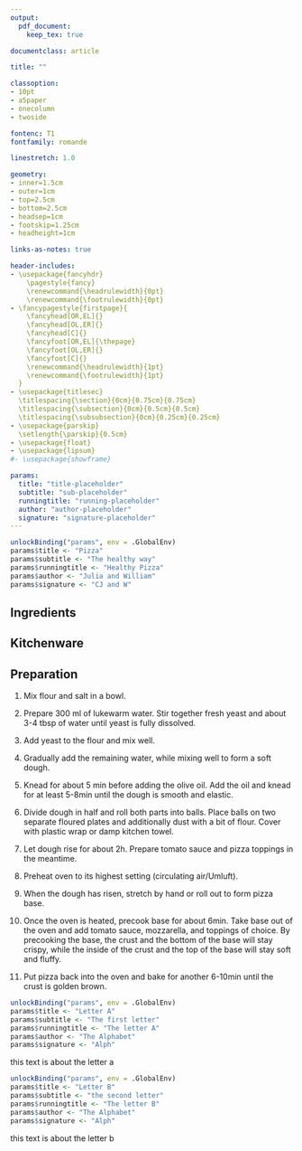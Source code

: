 ```yaml
---
output:
  pdf_document:
    keep_tex: true

documentclass: article

title: ""

classoption:
- 10pt
- a5paper
- onecolumn
- twoside

fontenc: T1
fontfamily: romande

linestretch: 1.0

geometry:
- inner=1.5cm
- outer=1cm
- top=2.5cm
- bottom=2.5cm
- headsep=1cm
- footskip=1.25cm
- headheight=1cm

links-as-notes: true

header-includes:
- \usepackage{fancyhdr}
    \pagestyle{fancy}
    \renewcommand{\headrulewidth}{0pt}
    \renewcommand{\footrulewidth}{0pt}
- \fancypagestyle{firstpage}{
    \fancyhead[OR,EL]{}
    \fancyhead[OL,ER]{}
    \fancyhead[C]{}
    \fancyfoot[OR,EL]{\thepage}
    \fancyfoot[OL,ER]{}
    \fancyfoot[C]{}
    \renewcommand{\headrulewidth}{1pt}
    \renewcommand{\footrulewidth}{1pt}
  }
- \usepackage{titlesec}
  \titlespacing{\section}{0cm}{0.75cm}{0.75cm}
  \titlespacing{\subsection}{0cm}{0.5cm}{0.5cm}
  \titlespacing{\subsubsection}{0cm}{0.25cm}{0.25cm}
- \usepackage{parskip}
  \setlength{\parskip}{0.5cm}
- \usepackage{float}
- \usepackage{lipsum}
#- \usepackage{showframe}

params:
  title: "title-placeholder"
  subtitle: "sub-placeholder"
  runningtitle: "running-placeholder"
  author: "author-placeholder"
  signature: "signature-placeholder"
---
```


<!-- set parameters in the R code chunk below -->

```r
unlockBinding("params", env = .GlobalEnv)
params$title <- "Pizza"
params$subtitle <- "The healthy way"
params$runningtitle <- "Healthy Pizza"
params$author <- "Julia and William"
params$signature <- "CJ and W"
```

\renewcommand{\maketitle}{
  \thispagestyle{firstpage}  
    \begin{center}
      \Huge
      \textbf{`r params$title`}
      \par
      \vspace{0.50cm}
      \large
      \textbf{`r params$runningtitle`}
      \par
      \vspace{0.20cm}
      \small
      \textbf{`r params$author`}
      \par
      \vspace{0cm}
      \rule{0.4\textwidth}{0.5pt}
    \end{center}
}

\newpage
\maketitle

\lhead[`r params$title`]{`r params$author`}
\chead[]{}
\rhead[`r params$author`]{`r params$title`}
\lfoot[\thepage]{}
\cfoot[]{}
\rfoot[]{\thepage}

<!-- start writing your RMarkdown document below -->

## Ingredients

\vspace{-0.5cm}
\begin{tabbing}
\hspace{2ex} \= \hspace{20ex} \= \hspace{4ex} \= \\
\>                  \>   2 people                \\
\>                  \> \rule{8ex}{0.5pt}         \\
\> - Flour Type 00  \> 300 \> g                  \\
\> - Flour Type 405 \> 200 \> g                  \\
\> - Lukewarm water \> 300 \> mL                 \\
\> - Salt           \> 15  \> g                  \\
\> - Fresh yeast    \> 5   \> g                  \\
\> - Olive oil      \> 35  \> g                  \\
\> - Sauce          \> to your taste             \\
\> - Toppings       \> to your taste             \\
\end{tabbing}
\vspace{-0.5cm}

## Kitchenware

\vspace{-0.5cm}
\begin{tabbing}
\hspace{2ex} \= \hspace{19ex} \= \\
\> - Bowl          \> x2         \\
\> - Spoon         \> x1         \\
\> - Plates        \> x2         \\
\> - Kitchen towel \> x1         \\
\> - Oven                        \\
\end{tabbing}
\vspace{-0.5cm}

## Preparation

1. Mix flour and salt in a bowl.

2. Prepare 300 ml of lukewarm water. Stir together fresh yeast and about 3-4 tbsp of water until yeast is fully dissolved.

3. Add yeast to the flour and mix well.

4. Gradually add the remaining water, while mixing well to form a soft dough.

5. Knead for about 5 min before adding the olive oil. Add the oil and knead for at least 5-8min until the dough is smooth and elastic.

6. Divide dough in half and roll both parts into balls. Place balls on two separate floured plates and additionally dust with a bit of flour. Cover with plastic wrap or damp kitchen towel.

7. Let dough rise for about 2h. Prepare tomato sauce and pizza toppings in the meantime.

8. Preheat oven to its highest setting (circulating air/Umluft).

9. When the dough has risen, stretch by hand or roll out to form pizza base.

10. Once the oven is heated, precook base for about 6min. Take base out of the oven and add tomato sauce, mozzarella, and toppings of choice. By precooking the base, the crust and the bottom of the base will stay crispy, while the inside of the crust and the top of the base will stay soft and fluffy.

11. Put pizza back into the oven and bake for another 6-10min until the crust is golden brown.

\lipsum[11-15]
<!-- set parameters in the R code chunk below -->

```r
unlockBinding("params", env = .GlobalEnv)
params$title <- "Letter A"
params$subtitle <- "The first letter"
params$runningtitle <- "The letter A"
params$author <- "The Alphabet"
params$signature <- "Alph"
```

\renewcommand{\maketitle}{
  \thispagestyle{firstpage}  
    \begin{center}
      \Huge
      \textbf{`r params$title`}
      \par
      \vspace{0.50cm}
      \large
      \textbf{`r params$runningtitle`}
      \par
      \vspace{0.20cm}
      \small
      \textbf{`r params$author`}
      \par
      \vspace{0cm}
      \rule{0.4\textwidth}{0.5pt}
    \end{center}
}

\newpage
\maketitle

\lhead[`r params$title`]{`r params$author`}
\chead[]{}
\rhead[`r params$author`]{`r params$title`}
\lfoot[\thepage]{}
\cfoot[]{}
\rfoot[]{\thepage}

<!-- start writing your RMarkdown document below -->

this text is about the letter a

\lipsum[1-5]

<!-- set parameters in the R code chunk below -->

```r
unlockBinding("params", env = .GlobalEnv)
params$title <- "Letter B"
params$subtitle <- "the second letter"
params$runningtitle <- "The letter B"
params$author <- "The Alphabet"
params$signature <- "Alph"
```

\renewcommand{\maketitle}{
  \thispagestyle{firstpage}  
    \begin{center}
      \Huge
      \textbf{`r params$title`}
      \par
      \vspace{0.50cm}
      \large
      \textbf{`r params$runningtitle`}
      \par
      \vspace{0.20cm}
      \small
      \textbf{`r params$author`}
      \par
      \vspace{0cm}
      \rule{0.4\textwidth}{0.5pt}
    \end{center}
}

\newpage
\maketitle

\lhead[`r params$title`]{`r params$author`}
\chead[]{}
\rhead[`r params$author`]{`r params$title`}
\lfoot[\thepage]{}
\cfoot[]{}
\rfoot[]{\thepage}

<!-- start writing your RMarkdown document below -->

this text is about the letter b

\lipsum[6-10]

